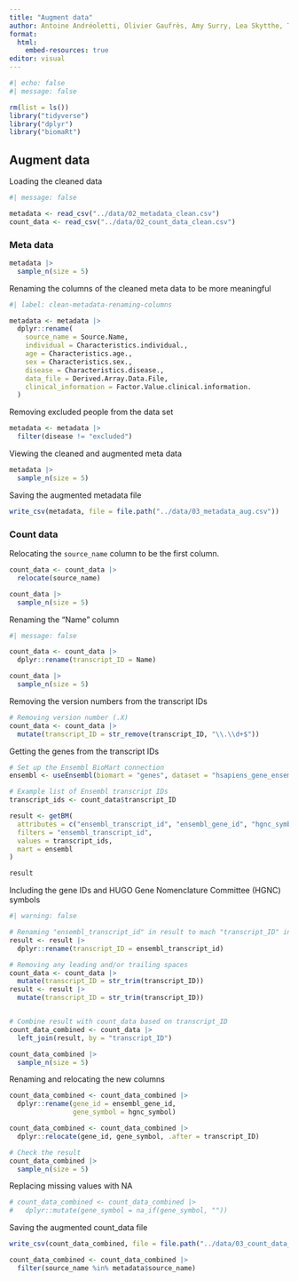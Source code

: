 ```yaml
---
title: "Augment data"
author: Antoine Andréoletti, Olivier Gaufrès, Amy Surry, Lea Skytthe, Trine Søgaard
format:
  html:
    embed-resources: true
editor: visual
---
```


```r
#| echo: false
#| message: false

rm(list = ls())
library("tidyverse")
library("dplyr")
library("biomaRt")
```

## Augment data

Loading the cleaned data

```r
#| message: false

metadata <- read_csv("../data/02_metadata_clean.csv")
count_data <- read_csv("../data/02_count_data_clean.csv")

```

### Meta data

```r

metadata |>
  sample_n(size = 5)
```

Renaming the columns of the cleaned meta data to be more meaningful

```r
#| label: clean-metadata-renaming-columns

metadata <- metadata |> 
  dplyr::rename(
    source_name = Source.Name,
    individual = Characteristics.individual.,
    age = Characteristics.age.,
    sex = Characteristics.sex.,
    disease = Characteristics.disease.,
    data_file = Derived.Array.Data.File,
    clinical_information = Factor.Value.clinical.information.
  )
```

Removing excluded people from the data set

```r
metadata <- metadata |> 
  filter(disease != "excluded")
```

Viewing the cleaned and augmented meta data

```r
metadata |>
  sample_n(size = 5)
```

Saving the augmented metadata file

```r

write_csv(metadata, file = file.path("../data/03_metadata_aug.csv"))
```

### Count data

Relocating the `source_name` column to be the first column.

```r

count_data <- count_data |>
  relocate(source_name)

count_data |> 
  sample_n(size = 5)
```

Renaming the "Name" column

```r
#| message: false

count_data <- count_data |>
  dplyr::rename(transcript_ID = Name)

count_data |>
  sample_n(size = 5)
```

Removing the version numbers from the transcript IDs

```r
# Removing version number (.X)
count_data <- count_data |>
  mutate(transcript_ID = str_remove(transcript_ID, "\\.\\d+$"))

```

Getting the genes from the transcript IDs

```r
# Set up the Ensembl BioMart connection
ensembl <- useEnsembl(biomart = "genes", dataset = "hsapiens_gene_ensembl")

# Example list of Ensembl transcript IDs
transcript_ids <- count_data$transcript_ID

result <- getBM(
  attributes = c("ensembl_transcript_id", "ensembl_gene_id", "hgnc_symbol"),
  filters = "ensembl_transcript_id",
  values = transcript_ids,
  mart = ensembl
)

result
```

Including the gene IDs and HUGO Gene Nomenclature Committee (HGNC) symbols

```r
#| warning: false

# Renaming "ensembl_transcript_id" in result to mach "transcript_ID" in count_data
result <- result |> 
  dplyr::rename(transcript_ID = ensembl_transcript_id)

# Removing any leading and/or trailing spaces
count_data <- count_data |> 
  mutate(transcript_ID = str_trim(transcript_ID))
result <- result |> 
  mutate(transcript_ID = str_trim(transcript_ID))


# Combine result with count_data based on transcript_ID
count_data_combined <- count_data |> 
  left_join(result, by = "transcript_ID")

count_data_combined |>
  sample_n(size = 5)
```

Renaming and relocating the new columns

```r
count_data_combined <- count_data_combined |>
  dplyr::rename(gene_id = ensembl_gene_id,
                gene_symbol = hgnc_symbol)

count_data_combined <- count_data_combined |>
  dplyr::relocate(gene_id, gene_symbol, .after = transcript_ID)

# Check the result
count_data_combined |> 
  sample_n(size = 5)
```

Replacing missing values with NA

```r
# count_data_combined <- count_data_combined |>
#   dplyr::mutate(gene_symbol = na_if(gene_symbol, ""))

```

Saving the augmented count_data file

```r

write_csv(count_data_combined, file = file.path("../data/03_count_data_aug.csv"))
```

```r




count_data_combined <- count_data_combined |>
  filter(source_name %in% metadata$source_name)
```
